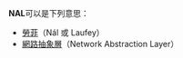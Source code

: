'''NAL'''可以是下列意思：
* [[勞菲|勞菲]]（Nál 或 Laufey）
* [[網路抽象層|網路抽象層]]（Network Abstraction Layer）

{{disambig|cat=三字拉丁字母縮寫消歧義}}